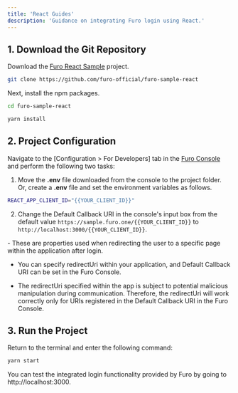 ```yaml
---
title: 'React Guides'
description: 'Guidance on integrating Furo login using React.'
---
```


## 1. Download the Git Repository

Download the [Furo React Sample](https://github.com/furo-official/furo-sample-react) project.

```bash
git clone https://github.com/furo-official/furo-sample-react
```

Next, install the npm packages.

```bash
cd furo-sample-react

yarn install
```

## 2. Project Configuration

Navigate to the [Configuration > For Developers] tab in the [Furo Console](https://console.furo.one) and perform the following two tasks:

1. Move the **.env** file downloaded from the console to the project folder. Or, create a **.env** file and set the environment variables as follows.

```bash
REACT_APP_CLIENT_ID="{{YOUR_CLIENT_ID}}"
```

2. Change the Default Callback URI in the console's input box from the default value `https://sample.furo.one/{{YOUR_CLIENT_ID}}` to `http://localhost:3000/{{YOUR_CLIENT_ID}}`.

<Accordion title="redirectUri and callbackUri">
- These are properties used when redirecting the user to a specific page within the application after login.
  
- You can specify redirectUri within your application, and Default Callback URI can be set in the Furo Console.

- The redirectUri specified within the app is subject to potential malicious manipulation during communication. Therefore, the redirectUri will work correctly only for URIs registered in the Default Callback URI in the Furo Console.

</Accordion>

## 3. Run the Project

Return to the terminal and enter the following command:

```bash
yarn start
```

You can test the integrated login functionality provided by Furo by going to http://localhost:3000.
